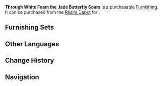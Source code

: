{{Furnishing Infobox
|id             = 372437
|image          = Item Through White Foam the Jade Butterfly Soars.png
|category       = Landform
|subcategory    = Shrub
|rarity         = 3
|adeptal_energy = 20
|load           = 50
|reduced_load   = 50
|description    = A water-dwelling plant that can be found in shallow seas that resembles a striking jade butterfly spreading its wings in the water. This plant is involved in a home remedy passed through the resistance - they grind it down into powder and boil it into a poultice that serves as an excellent disinfectant and prevent further infections, combining excellently with the use of other medicines.
|source1        = [[Realm Depot]]
}}
'''Through White Foam the Jade Butterfly Soars''' is a purchasable [[Furnishing]]. It can be purchased from the [[Realm Depot]] for {{Item|Realm Currency|30|x=80}}.

==Furnishing Sets==
{{Craft Usage}}

==Other Languages==
{{Other Languages
|en      = Through White Foam the Jade Butterfly Soars
|zhs     = 「蝶引玉子穿白波」
|zhs_rm  = "Dié Yǐn Yùzi Chuān Bái Bō"
|zht     = 「蝶引玉子穿白波」
|zht_rm  = "Dié Yǐn Yùzi Chuān Bái Bō"
|zh_tl   = 
|ja      = 「玉子色に舞い上がる蝶」
|ja_rm   = "Tamagoiro ni Maiagaru Chou"
|ja_tl   = 
|ko      = 「송화색 나비 파도」
|ko_rm   = 
|ko_tl   = 
|es      = Mariposa de jade
|es_tl   = 
|fr      = « Envolée du papillon de jade »
|fr_tl   = "Flight of the Jade Butterfly"
|ru      = Бабочка в белых волнах
|ru_tl   = 
|th      = "ผีเสื้อในฟองคลื่น"
|th_rm   = 
|th_tl   = 
|vi      = Bướm Vượt Sóng Biển
|vi_tl   = 
|de      = „Schmetterling im beigem Schaum“
|de_tl   = "Butterflies in Beige Foam"
|id      = "Kupu-Kupu Jingga di Terpaan Ombak"
|id_tl   = "Orange Butterfly in the Waves"
|pt      = Através da Espuma Branca a Borboleta de Jade Sobrevoa
|pt_tl   = 
}}

==Change History==
{{Change History|2.2}}

==Navigation==
{{Furnishing Navbox/Exterior|Landform}}